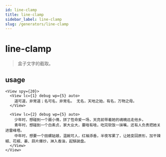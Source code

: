 ```yaml
---
id: line-clamp
title: line-clamp
sidebar_label: line-clamp
slug: /generators/line-clamp
---
```


# line-clamp
> 盒子文字的截取。

## usage

```tsx live
<View spy={20}>
  <View lc={1} debug wp={5} auto>
    道可道，非常道；名可名，非常名。 无名，天地之始，有名，万物之母。
  </View>

  <View lc={2} debug wp={5} auto>
    少年时，想碰到一个聂小倩，拼了性命爱一场，天亮前带着她的魂魄远走他乡。
    青年时，想碰到一个白素贞，家大业大，要啥有啥，吃完软饭一抹嘴，还有人负责把她关进雷峰塔。
    中年时，想要一个田螺姑娘，温婉可人，红袖添香，半夜写累了，让她变回原形，加干辣椒、花椒、姜、蒜片爆炒，淋入香油，起锅装盘。
  </View>
</View>
```
